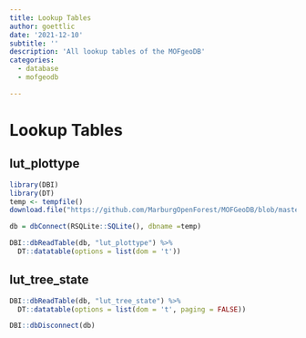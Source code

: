 ```yaml
---
title: Lookup Tables
author: goettlic
date: '2021-12-10'
subtitle: ''
description: 'All lookup tables of the MOFgeoDB'
categories:
  - database
  - mofgeodb

---
```

# Lookup Tables

## lut_plottype

```r
library(DBI)
library(DT)
temp <- tempfile()
download.file("https://github.com/MarburgOpenForest/MOFGeoDB/blob/master/MOFgeoDB.sqlite?raw=true", temp)

db = dbConnect(RSQLite::SQLite(), dbname =temp)

DBI::dbReadTable(db, "lut_plottype") %>%
  DT::datatable(options = list(dom = 't'))
```

## lut_tree_state

```r
DBI::dbReadTable(db, "lut_tree_state") %>%
  DT::datatable(options = list(dom = 't', paging = FALSE))
```



```r
DBI::dbDisconnect(db)
```